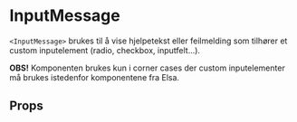 
<Meta of={InputMessageStories} />

# InputMessage

<ComponentLinkRow
  docsHref="https://design.domstol.no/987b33f71/p/305b33-inputmessage/b/878177"
  githubHref="https://github.com/domstolene/designsystem/tree/main/packages/components/src/components/InputMessage"
  figmaHref="https://www.figma.com/file/ewqSDmkgqDQ5PyOsRp4V5b/?node-id=155%3A38"
  storybookHref="https://domstolene.github.io/designsystem/?path=/story/dds-components-components-inputmessage--default"
  withBottomSpacing
/>

`<InputMessage>` brukes til å vise hjelpetekst eller feilmelding som tilhører et custom inputelement (radio, checkbox, inputfelt...).

**OBS!** Komponenten brukes kun i corner cases der custom inputelementer må brukes istedenfor komponentene fra Elsa.

## Props

<Canvas of={InputMessageStories.Preview} />
<Controls of={InputMessageStories.Preview} />
